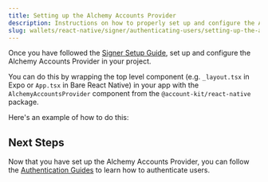 ```yaml
---
title: Setting up the Alchemy Accounts Provider
description: Instructions on how to properly set up and configure the Alchemy Accounts Provider for your React Native application.
slug: wallets/react-native/signer/authenticating-users/setting-up-the-accounts-provider
---
```





<Markdown src="../../../../shared/react-native/setup-guides-snippet.mdx" />

Once you have followed the [Signer Setup Guide](/wallets/react-native/signer/setup-guide), set up and configure the Alchemy Accounts Provider in your project.

You can do this by wrapping the top level component (e.g. `_layout.tsx` in Expo or `App.tsx` in Bare React Native) in your app with the `AlchemyAccountsProvider` component from the `@account-kit/react-native` package.

Here's an example of how to do this:

<CodeBlocks>

<Markdown src="../../../../shared/react-native/account-provider-setup.mdx" />

</CodeBlocks>

## Next Steps

Now that you have set up the Alchemy Accounts Provider, you can follow the [Authentication Guides](/wallets/react-native/signer/authenticating-users/authenticating-with-otp) to learn how to authenticate users.

